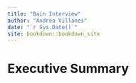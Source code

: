 ```yaml
--- 
title: "Bain Interview"
author: "Andrea Villanes"
date: "`r Sys.Date()`"
site: bookdown::bookdown_site
---
```


# Executive Summary


